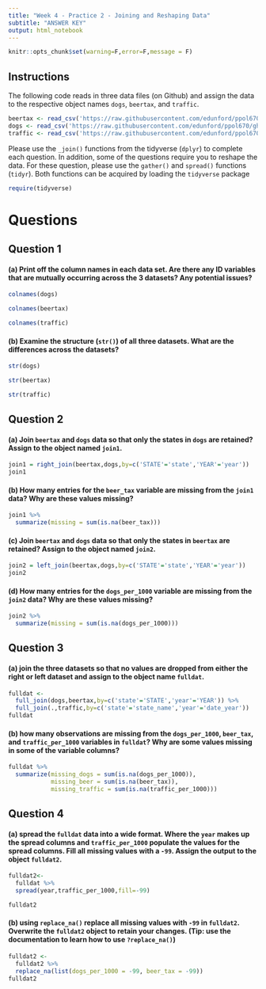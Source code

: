 ```yaml
---
title: "Week 4 - Practice 2 - Joining and Reshaping Data"
subtitle: "ANSWER KEY"
output: html_notebook
---
```


```r
knitr::opts_chunk$set(warning=F,error=F,message = F)
```

## Instructions

The following code reads in three data files (on Github) and assign the data to the respective object names `dogs`, `beertax`, and `traffic`.

```r
beertax <- read_csv('https://raw.githubusercontent.com/edunford/ppol670/gh-pages/Lectures/week_04/practice/Data/states-beer-data.csv')
dogs <- read_csv('https://raw.githubusercontent.com/edunford/ppol670/gh-pages/Lectures/week_04/practice/Data/states-dogs-data.csv')
traffic <- read_csv('https://raw.githubusercontent.com/edunford/ppol670/gh-pages/Lectures/week_04/practice/Data/states-traffic-data.csv')
```

Please use the `_join()` functions from the tidyverse (`dplyr`) to complete each question. In addition, some of the questions require you to reshape the data. For these question, please use the `gather()` and `spread()` functions (`tidyr`). Both functions can be acquired by loading the `tidyverse` package

```r
require(tidyverse)
```


# Questions


## Question 1

#### (a) Print off the column names in each data set. Are there any ID variables that are mutually occurring across the 3 datasets? Any potential issues?

```r
colnames(dogs)
```

```r
colnames(beertax)
```

```r
colnames(traffic)
```

#### (b) Examine the structure (`str()`) of all three datasets. What are the differences across the datasets?


```r
str(dogs)
```

```r
str(beertax)
```


```r
str(traffic)
```


## Question 2

#### (a) Join `beertax` and `dogs` data so that only the states in `dogs` are retained? Assign to the object named `join1`.

```r
join1 = right_join(beertax,dogs,by=c('STATE'='state','YEAR'='year'))
join1
```

#### (b) How many entries for the `beer_tax` variable are missing from the `join1` data? Why are these values missing?

```r
join1 %>% 
  summarize(missing = sum(is.na(beer_tax)))
```


#### (c) Join `beertax` and `dogs` data so that only the states in `beertax` are retained? Assign to the object named `join2`.

```r
join2 = left_join(beertax,dogs,by=c('STATE'='state','YEAR'='year'))
join2
```

#### (d) How many entries for the `dogs_per_1000` variable are missing from the `join2` data? Why are these values missing?

```r
join2 %>% 
  summarize(missing = sum(is.na(dogs_per_1000)))
```


## Question 3

#### (a) join the three datasets so that no values are dropped from either the right or left dataset and assign to the object name `fulldat`.

```r
fulldat <-
  full_join(dogs,beertax,by=c('state'='STATE','year'='YEAR')) %>% 
  full_join(.,traffic,by=c('state'='state_name','year'='date_year'))
fulldat
```

#### (b) how many observations are missing from the `dogs_per_1000`, `beer_tax`, and `traffic_per_1000` variables in `fulldat`? Why are some values missing in some of the variable columns?

```r
fulldat %>% 
  summarize(missing_dogs = sum(is.na(dogs_per_1000)),
            missing_beer = sum(is.na(beer_tax)),
            missing_traffic = sum(is.na(traffic_per_1000)))
```


## Question 4

#### (a) spread the `fulldat` data into a wide format. Where the `year` makes up the spread columns and `traffic_per_1000` populate the values for the spread columns. Fill all missing values with a `-99`. Assign the output to the object `fulldat2`.

```r
fulldat2<-
  fulldat %>% 
  spread(year,traffic_per_1000,fill=-99)

fulldat2
```


#### (b) using `replace_na()` replace all missing values with `-99` in `fulldat2`. Overwrite the `fulldat2` object to retain your changes. (Tip: use the documentation to learn how to use `?replace_na()`)

```r
fulldat2 <-
  fulldat2 %>% 
  replace_na(list(dogs_per_1000 = -99, beer_tax = -99))
fulldat2
```

